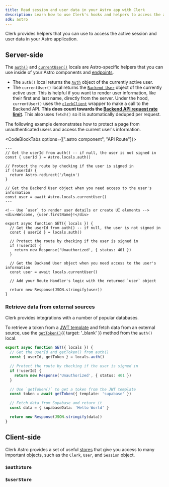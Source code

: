 ```yaml
---
title: Read session and user data in your Astro app with Clerk
description: Learn how to use Clerk's hooks and helpers to access the active session and user data in your Astro application.
sdk: astro
---
```


Clerk provides helpers that you can use to access the active session and user data in your Astro application.

## Server-side

The [`auth()`](/docs/references/astro/locals) and [`currentUser()`](/docs/references/astro/locals) locals are Astro-specific helpers that you can use inside of your Astro components and [endpoints](https://docs.astro.build/en/guides/endpoints/#server-endpoints-api-routes).

- The `auth()` local returns the [`Auth`](/docs/references/backend/types/auth-object) object of the currently active user.
- The `currentUser()` local returns the [`Backend User`](/docs/references/backend/types/backend-user) object of the currently active user. This is helpful if you want to render user information, like their first and last name, directly from the server. Under the hood, `currentUser()` uses the [`clerkClient`](/docs/references/backend/overview) wrapper to make a call to the Backend API. **This does count towards the [Backend API request rate limit](/docs/guides/how-clerk-works/system-limits)**. This also uses `fetch()` so it is automatically deduped per request.

The following example demonstrates how to protect a page from unauthenticated users and access the current user's information.

<CodeBlockTabs options={[".astro component", "API Route"]}>
  ```astro {{ filename: 'src/pages/me.astro' }}
  ---
  // Get the userId from auth() -- if null, the user is not signed in
  const { userId } = Astro.locals.auth()

  // Protect the route by checking if the user is signed in
  if (!userId) {
    return Astro.redirect('/login')
  }

  // Get the Backend User object when you need access to the user's information
  const user = await Astro.locals.currentUser()
  ---

  <!-- Use `user` to render user details or create UI elements -->
  <div>Welcome, {user.firstName}!</div>
  ```

  ```tsx {{ filename: 'src/api/me.ts' }}
  export async function GET({ locals }) {
    // Get the userId from auth() -- if null, the user is not signed in
    const { userId } = locals.auth()

    // Protect the route by checking if the user is signed in
    if (!userId) {
      return new Response('Unauthorized', { status: 401 })
    }

    // Get the Backend User object when you need access to the user's information
    const user = await locals.currentUser()

    // Add your Route Handler's logic with the returned `user` object

    return new Response(JSON.stringify(user))
  }
  ```
</CodeBlockTabs>

### Retrieve data from external sources

Clerk provides integrations with a number of popular databases.

To retrieve a token from a [JWT template](/docs/guides/development/jwt-templates) and fetch data from an external source, use the [`getToken()`](/docs/references/backend/types/auth-object#get-token){{ target: '_blank' }} method from the `auth()` local.

```ts {{ filename: 'src/pages/api/route.ts' }}
export async function GET({ locals }) {
  // Get the userId and getToken() from auth()
  const { userId, getToken } = locals.auth()

  // Protect the route by checking if the user is signed in
  if (!userId) {
    return new Response('Unauthorized', { status: 401 })
  }

  // Use `getToken()` to get a token from the JWT template
  const token = await getToken({ template: 'supabase' })

  // Fetch data from Supabase and return it
  const data = { supabaseData: 'Hello World' }

  return new Response(JSON.stringify(data))
}
```

## Client-side

Clerk Astro provides a set of useful [stores](/docs/references/astro/overview#client-side-helpers) that give you access to many important objects, such as the `Clerk`, `User`, and `Session` object.

### `$authStore`

<Include src="_partials/astro/auth-store" />

### `$userStore`

<Include src="_partials/astro/user-store" />
